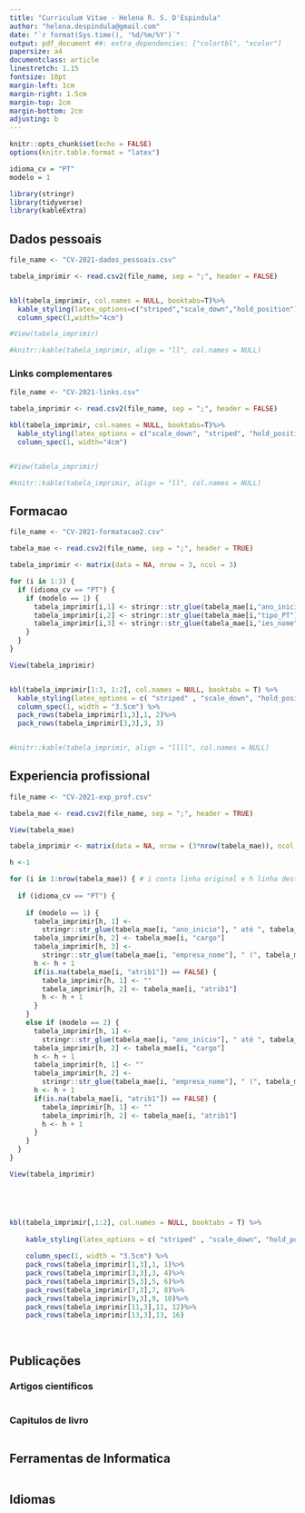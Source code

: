 ```yaml
---
title: "Curriculum Vitae - Helena R. S. D'Espindula"
author: "helena.despindula@gmail.com"
date: "`r format(Sys.time(), '%d/%m/%Y')`"
output: pdf_document ##: extra_dependencies: ["colortbl", "xcolor"]
papersize: a4
documentclass: article
linestretch: 1.15
fontsize: 10pt
margin-left: 1cm
margin-right: 1.5cm
margin-top: 2cm
margin-bottom: 2cm
adjusting: b
---
```


```r
knitr::opts_chunk$set(echo = FALSE)
options(knitr.table.format = "latex")

idioma_cv = "PT"
modelo = 1

library(stringr)
library(tidyverse)
library(kableExtra)
```

## Dados pessoais

```r

file_name <- "CV-2021-dados_pessoais.csv"

tabela_imprimir <- read.csv2(file_name, sep = ";", header = FALSE)


kbl(tabela_imprimir, col.names = NULL, booktabs=T)%>% 
  kable_styling(latex_options=c("striped","scale_down","hold_position"), full_width=T)%>% 
  column_spec(1,width="4cm")

#View(tabela_imprimir)

#knitr::kable(tabela_imprimir, align = "ll", col.names = NULL)

```
### Links complementares

```r

file_name <- "CV-2021-links.csv"

tabela_imprimir <- read.csv2(file_name, sep = ";", header = FALSE)

kbl(tabela_imprimir, col.names = NULL, booktabs=T)%>% 
  kable_styling(latex_options = c("scale_down", "striped", "hold_position"), full_width=T)%>% 
  column_spec(1, width="4cm")


#View(tabela_imprimir)

#knitr::kable(tabela_imprimir, align = "ll", col.names = NULL)

```

## Formacao

```r

file_name <- "CV-2021-formatacao2.csv"

tabela_mae <- read.csv2(file_name, sep = ";", header = TRUE)

tabela_imprimir <- matrix(data = NA, nrow = 3, ncol = 3)

for (i in 1:3) {
  if (idioma_cv == "PT") {
    if (modelo == 1) {
      tabela_imprimir[i,1] <- stringr::str_glue(tabela_mae[i,"ano_inicio"], " até ", tabela_mae[i,"ano_fim"], .sep = "")
      tabela_imprimir[i,2] <- stringr::str_glue(tabela_mae[i,"tipo_PT"],  " ", tabela_mae[i,"conec_PT"], " ",  tabela_mae[i,"nome_PT"], .sep = "")
      tabela_imprimir[i,3] <- stringr::str_glue(tabela_mae[i,"ies_nome"], " (", tabela_mae[i,"ies_sigla"], ")", .sep = "")
    }
  }
}

View(tabela_imprimir)


kbl(tabela_imprimir[1:3, 1:2], col.names = NULL, booktabs = T) %>%
  kable_styling(latex_options = c( "striped" , "scale_down", "hold_position"), full_width = T, stripe_color = "gray") %>%
  column_spec(1, width = "3.5cm") %>%
  pack_rows(tabela_imprimir[1,3],1, 2)%>% 
  pack_rows(tabela_imprimir[3,3],3, 3)


#knitr::kable(tabela_imprimir, align = "llll", col.names = NULL)
```
## Experiencia profissional

```r
file_name <- "CV-2021-exp_prof.csv"

tabela_mae <- read.csv2(file_name, sep = ";", header = TRUE)

View(tabela_mae)

tabela_imprimir <- matrix(data = NA, nrow = (3*nrow(tabela_mae)), ncol = 3)

h <-1

for (i in 1:nrow(tabela_mae)) { # i conta linha original e h linha destibo
  
  if (idioma_cv == "PT") {
    
    if (modelo == 1) {
      tabela_imprimir[h, 1] <-
        stringr::str_glue(tabela_mae[i, "ano_inicio"], " até ", tabela_mae[i, "ano_fim"], .sep = "")
      tabela_imprimir[h, 2] <- tabela_mae[i, "cargo"]
      tabela_imprimir[h, 3] <-
        stringr::str_glue(tabela_mae[i, "empresa_nome"], " (", tabela_mae[i, "empresa_link"], ")", .sep = "")
      h <- h + 1
      if(is.na(tabela_mae[i, "atrib1"]) == FALSE) {
        tabela_imprimir[h, 1] <- ""
        tabela_imprimir[h, 2] <- tabela_mae[i, "atrib1"]
        h <- h + 1
      }
    }
    else if (modelo == 2) {
      tabela_imprimir[h, 1] <-
        stringr::str_glue(tabela_mae[i, "ano_inicio"], " até ", tabela_mae[i, "ano_fim"], .sep = "")
      tabela_imprimir[h, 2] <- tabela_mae[i, "cargo"]
      h <- h + 1
      tabela_imprimir[h, 1] <- ""
      tabela_imprimir[h, 2] <-
        stringr::str_glue(tabela_mae[i, "empresa_nome"], " (", tabela_mae[i, "empresa_link"], ")", .sep = "")
      h <- h + 1
      if(is.na(tabela_mae[i, "atrib1"]) == FALSE) {
        tabela_imprimir[h, 1] <- ""
        tabela_imprimir[h, 2] <- tabela_mae[i, "atrib1"]
        h <- h + 1
      }
    }
  }
}

View(tabela_imprimir)





kbl(tabela_imprimir[,1:2], col.names = NULL, booktabs = T) %>%
  
    kable_styling(latex_options = c( "striped" , "scale_down", "hold_position"), full_width = T, stripe_color = "gray") %>%
  
    column_spec(1, width = "3.5cm") %>%
    pack_rows(tabela_imprimir[1,3],1, 1)%>% 
    pack_rows(tabela_imprimir[3,3],3, 4)%>%
    pack_rows(tabela_imprimir[5,3],5, 6)%>%
    pack_rows(tabela_imprimir[7,3],7, 8)%>%
    pack_rows(tabela_imprimir[9,3],9, 10)%>%
    pack_rows(tabela_imprimir[11,3],11, 12)%>%
    pack_rows(tabela_imprimir[13,3],13, 16)
  
  
```


## Publicações

### Artigos científicos

```r

```

### Capitulos de livro

```r

```


## Ferramentas de Informatica

```r

```



## Idiomas

```r

```



